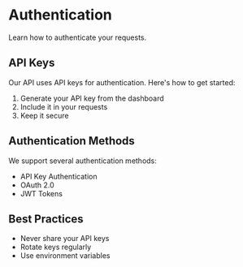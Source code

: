# Authentication

Learn how to authenticate your requests.

## API Keys

Our API uses API keys for authentication. Here's how to get started:

1. Generate your API key from the dashboard
2. Include it in your requests
3. Keep it secure

## Authentication Methods

We support several authentication methods:

- API Key Authentication
- OAuth 2.0
- JWT Tokens

## Best Practices

- Never share your API keys
- Rotate keys regularly
- Use environment variables
